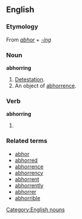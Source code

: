 ==English==

===Etymology===
From ''[[abhor]]'' + ''[[-ing]]''

===Noun===
'''abhorring'''
# [[detestation|Detestation]].
# An object of [[abhorrence]].
[[Category:English nouns]]
===Verb===
'''abhorring'''
# {{present participle of|[[abhor]]}}

===Related terms===
*[[abhor]]
*[[abhorred]]
*[[abhorrence]]
*[[abhorrency]]
*[[abhorrent]]
*[[abhorrently]]
*[[abhorrer]]
*[[abhorrible]]
